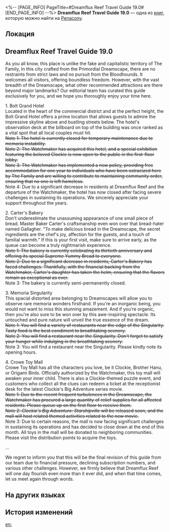 <%-- [PAGE_INFO]
PageTitle=#Dreamflux Reef Travel Guide 19.0#
[END_PAGE_INFO] --%>
{{Дополнить}}
{{Книга Инфобокс
|id           = 348
|partIds      = 190627
|Название     = 
|Изображение  = Предмет Книга Пенакония.png
|Мир          = Penacony
|Томов        = 1
|Автор        = <!--нужно добавить-->
|Описание     = A travel guide that has been revised many times to ensure the most comfortable amusement experience for every visitor to Dreamflux Reef.
|Том1         = {{tx}}
|Источник1    = {{tx|Отсутствует источник}}
|Персонажи    = 
|Фракции      = The Family
}}
'''Dreamflux Reef Travel Guide 19.0''' — одна из [[Книги|книг]], которую можно найти на [[Penacony]].

==Локация==
{{Отметка карты|<!--название карты-->|<!--id отметки-->}}

==Dreamflux Reef Travel Guide 19.0==
As you all know, this place is unlike the fake and capitalistic territory of The Family, In this city crafted from the Primordial Dreamscape, there are no restraints from strict laws and no pursuit from the Bloodhounds. It welcomes all visitors, offering boundless freedom. However, with the vast breadth of the Dreamscape, what other recommended attractions are there beyond major landmarks? Our editorial team has curated this guide exclusively for you, and we hope you thoroughly enjoy your time here.

1. Bolt Grand Hotel<br />
Located in the heart of the commercial district and at the perfect height, the Bolt Grand Hotel offers a prime location that allows guests to admire the impressive skyline above and bustling streets below. The hotel's observation deck at the billboard on top of the building was once ranked as a vital spot that all local couples must hit.<br /><s>Note 1: The hotel is currently closed for temporary maintenance due to memoria instability.</s><br /><s>Note 2: The Watchmaker has acquired this hotel, and a special exhibition featuring the beloved Clockie is now open to the public in the first-floor lobby.</s><br /><s>Note 3: The Watchmaker has implemented a new policy, providing free accommodation for one year to individuals who have been ostracized here by The Family and are willing to contribute to maintaining community order, ensuring that no one is left homeless.</s><br />Note 4: Due to a significant decrease in residents at Dreamflux Reef and the departure of the Watchmaker, the hotel has now closed after facing severe challenges in sustaining its operations. We sincerely appreciate your support throughout the years.

2. Carter's Bakery<br />
Don't underestimate the unassuming appearance of one small piece of bread. Master Baker Carter's craftsmanship even won over that bread-hater named Gallagher. "To make delicious bread in the Dreamscape, the secret ingredients are the chef's joy, affection for the guests, and a touch of familial warmth." If this is your first visit, make sure to arrive early, as the queue can become a truly nightmarish experience.<br /><s>Note 1: The bakery is currently celebrating its thirtieth anniversary and offering its special Supreme Yummy Bread to everyone.</s><br /><s>Note 2: Due to a significant decrease in residents, Carter's Bakery has faced challenges. Thankfully, with the financial backing from the Watchmaker, Carter's daughter has taken the helm, ensuring that the flavors remain as exceptional as ever.</s><br />Note 3: The bakery is currently semi-permanently closed.

3. Memoria Singularity<br />
This spacial distorted area belonging to Dreamscapes will allow you to observe rare memoria wonders firsthand. If you're an inorganic being, you would not want to miss this stunning amazement. And if you're organic, then you're also sure to be won over by this awe-inspiring spectacle. Its untouched and pure nature will unveil the true essence of the dream.<br /><s>Note 1: You will find a variety of restaurants near the edge of the Singularity. Tasty food is the best condiment to breathtaking scenery.</s><br /><s>Note 2: You will find a restaurant near the Singularity. Don't forget to satisfy your hunger while indulging in the breathtaking scenery.</s><br />Note 3: You will find a restaurant near the Singularity. Please kindly note its opening hours.

4. Crowe Toy Mall<br />
Crowe Toy Mall has all the characters you love, be it Clockie, Brother Hanu, or Origami Birds. Officially authorized by the Watchmaker, this toy mall will awaken your inner child. There is also a Clockie-themed puzzle event, and customers who collect all the clues can redeem a ticket at the receptionist desk for the latest Clockie's Big Adventure series movie.<br /><s>Note 1: Due to the recent frequent turbulences in the Dreamscape, the Watchmaker has procured a large quantity of relief supplies for all affected residents. Please queue up on the first floor to receive them.</s><br /><s>Note 2: ''Clockie's Big Adventure: Starshipville'' will be released soon, and the mall will host related themed activities related to the new movie.</s><br />Note 3: Due to certain reasons, the mall is now facing significant challenges in sustaining its operations and has decided to close down at the end of this month. All toys in the mall will be donated to neighboring communities. Please visit the distribution points to acquire the toys.

...

We regret to inform you that this will be the final revision of this guide from our team due to financial pressure, declining subscription numbers, and various other challenges. However, we firmly believe that Dreamflux Reef will one day flourish even more than it ever did, and when that time comes, let us meet again through words.

==На других языках==
{{На других языках
|en   = Dreamflux Reef Travel Guide 19.0
|zhs  = 流梦礁旅行指南19.0
|zht  = 流夢礁旅行指南19.0
|ja   = ドリームリーフ旅行ガイド19.0
|ko   = 꿈이 흐르는 암초 여행 가이드 19.0
|es   = Guía de viaje del Arrecife Flujosueño 19.0
|fr   = Guide de voyage du Bastion flonirique 19.0
|ru   = Путеводитель по Рифу потока сновидений 19.0
|th   = คู่มือการเดินทางในแนวฝันร่วงโรย 19.0
|vi   = Hướng Dẫn Du Lịch Rạn Đá Ngầm Lưu Mộng 19.0
|de   = Reiseführer für Traumfluss-Riff 19.0
|id   = Panduan Jalan-Jalan di Dreamflux Reef 19.0
|pt   = Guia de Viagem do Recife do Fluxonírico 19.0
}}

==История изменений==
{{История изменений|3.5}}

[[en:]]